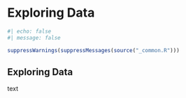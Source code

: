 # Exploring Data {#sec-part}

```r
#| echo: false
#| message: false

suppressWarnings(suppressMessages(source("_common.R")))
```

## Exploring Data

text
